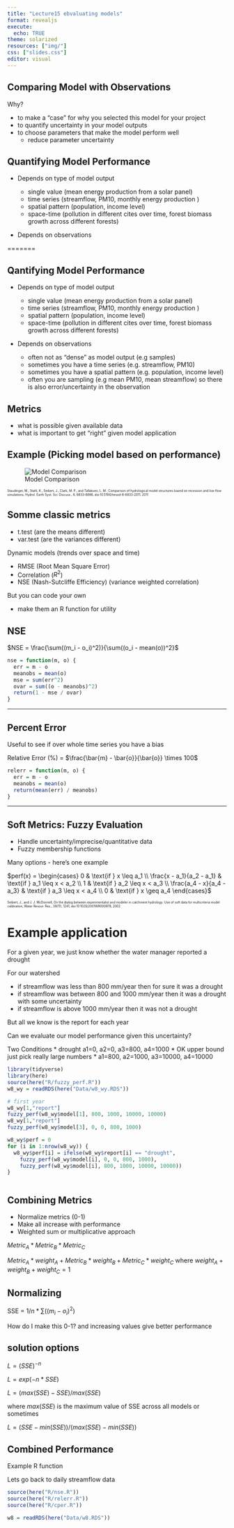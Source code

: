 ```yaml
---
title: "Lecture15 ebvaluating models"
format: revealjs
execute: 
  echo: TRUE
theme: solarized
resources: ["img/"]
css: ["slides.css"]
editor: visual
---
```


## Comparing Model with Observations

Why?

-   to make a "case" for why you selected this model for your project
-   to quantify uncertainty in your model outputs
-   to choose parameters that make the model perform well
    -   reduce parameter uncertainty

## Quantifying Model Performance {.scrollable}

-   Depends on type of model output

    -   single value (mean energy production from a solar panel)
    -   time series (streamflow, PM10, monthly energy production )
    -   spatial pattern (population, income level)
    -   space-time (pollution in different cites over time, forest biomass growth across different forests)

-   Depends on observations

=======

## Qantifying Model Performance {.scrollable}

-   Depends on type of model output

    -   single value (mean energy production from a solar panel)
    -   time series (streamflow, PM10, monthly energy production )
    -   spatial pattern (population, income level)
    -   space-time (pollution in different cites over time, forest biomass growth across different forests)

-   Depends on observations

    -   often not as "dense" as model output (e.g samples)
    -   sometimes you have a time series (e.g. streamflow, PM10)
    -   sometimes you have a spatial pattern (e.g. population, income level)
    -   often you are sampling (e.g mean PM10, mean streamflow) so there is also error/uncertainty in the observation

## Metrics

-   what is possible given available data
-   what is important to get "right" given model application

## Example (Picking model based on performance)

![Model Comparison](img/hydrometric.png)

[Staudinger, M., Stahl, K., Seibert, J., Clark, M. P., and Tallaksen, L. M.: Comparison of hydrological model structures based on recession and low flow simulations, Hydrol. Earth Syst. Sci. Discuss., 8, 6833-6866, doi:10.5194/hessd-8-6833-2011, 2011]{style="font-size:50%"}

## Somme classic metrics {.scrollable}

-   t.test (are the means different)
-   var.test (are the variances different)

Dynamic models (trends over space and time)

-   RMSE (Root Mean Square Error)
-   Correlation ($R^2$)
-   NSE (Nash-Sutcliffe Efficiency) (variance weighted correlation)

But you can code your own

-   make them an R function for utility

## NSE

$NSE = \frac{\sum((m_i - o_i)^2)}{\sum((o_i - mean(o))^2}$

``` r
nse = function(m, o) {
  err = m - o
  meanobs = mean(o)
  mse = sum(err^2)
  ovar = sum((o - meanobs)^2)
  return(1 - mse / ovar)
}
```

------------------------------------------------------------------------

## Percent Error

Useful to see if over whole time series you have a bias

Relative Error (%) = $\frac{\bar{m} - \bar{o}}{\bar{o}} \times 100$

``` r
relerr = function(m, o) {
  err = m - o
  meanobs = mean(o)
  return(mean(err) / meanobs)
}
```

------------------------------------------------------------------------

## Soft Metrics: Fuzzy Evaluation

-   Handle uncertainty/imprecise/quantitative data
-   Fuzzy membership functions

Many options - here's one example

$perf(x) = \begin{cases}
  0 & \text{if } x \leq a_1 \\
   \frac{x - a_1}{a_2 - a_1} & \text{if } a_1 \leq x < a_2 \\
  1 & \text{if } a_2 \leq x < a_3 \\
  \frac{a_4 - x}{a_4 - a_3} & \text{if } a_3 \leq x < a_4 \\
   0 & \text{if } x \geq a_4
\end{cases}$

[Seibert, J., and J. J. McDonnell, On the dialog between experimentalist and modeler in catchment hydrology: Use of soft data for multicriteria model calibration, Water Resour. Res., 38(11), 1241, doi:10.1029/2001WR000978, 2002]{style="font-size:50%"}

# Example application {.scrollable}

For a given year, we just know whether the water manager reported a drought

For our watershed

-   if streamflow was less than 800 mm/year then for sure it was a drought
-   if streamflow was between 800 and 1000 mm/year then it was a drought with some uncertainty
-   if streamflow is above 1000 mm/year then it was not a drought

But all we know is the report for each year

Can we evaluate our model performance given this uncertainty?

Two Conditions \* drought a1=0, a2=0, a3=800, a4=1000 \* OK upper bound just pick really large numbers \* a1=800, a2=1000, a3=10000, a4=10000

```r
library(tidyverse)
library(here)
source(here("R/fuzzy_perf.R"))
w8_wy = readRDS(here("Data/w8_wy.RDS"))

# first year 
w8_wy[1,"report"]
fuzzy_perf(w8_wy$model[1], 800, 1000, 10000, 10000)
w8_wy[1,"report"]
fuzzy_perf(w8_wy$model[3], 0, 0, 800, 1000)

w8_wy$perf = 0
for (i in 1:nrow(w8_wy)) {
  w8_wy$perf[i] = ifelse(w8_wy$report[i] == "drought",
    fuzzy_perf(w8_wy$model[i], 0, 0, 800, 1000),
    fuzzy_perf(w8_wy$model[i], 800, 1000, 10000, 10000))
}



```

## Combining Metrics

-   Normalize metrics (0-1)
-   Make all increase with performance
-   Weighted sum or multiplicative approach

$Metric_A * Metric_B * Metric_C$

$Metric_A * weight_A + Metric_B * weight_B + Metric_C * weight_C$ where $weight_A + weight_B + weight_C = 1$

## Normalizing

SSE = $1/n*\sum((m_i - o_i)^2)$

How do I make this 0-1? and increasing values give better performance

## solution options

$L = (SSE)^{-n}$

$L = exp(-n * SSE)$

$L = (max(SSE) - SSE) / max(SSE)$

where $max(SSE)$ is the maximum value of SSE across all models or sometimes

$L = (SSE - min(SSE)) / (max(SSE) - min(SSE))$

## Combined Performance

Example R function

Lets go back to daily streamflow data

```r

source(here("R/nse.R"))
source(here("R/relerr.R"))
source(here("R/cper.R"))

w8 = readRDS(here("Data/w8.RDS"))


```
